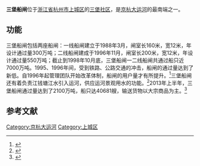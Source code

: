 {{文物保护单位
| 级别 = 省级
| 省区市 = 浙江省
| 名称 = 钱塘江与运河运口水利航运设施
| 子项 = 三堡船闸
| 图片 = [[File:Sanbao_Shiplock_02_2020-11.jpg|260px]]<br><small>南侧，2020年11月</small>
| 编号 = 6-351
| 分类 = 近现代重要史迹及代表性建筑
| 时代 = 中华人民共和国
| 所在 = [[杭州市|杭州市]][[上城区|上城区]]
| 登录 = 2011年1月7日
| 保护历史 = 
}}'''三堡船闸'''位于[[浙江省|浙江省]][[杭州市|杭州市]][[上城区|上城区]]的[[三堡社区|三堡社区]]，是[[京杭大运河|京杭大运河]]的最南端之一。

== 功能 ==
三堡船闸包括两座船闸：一线船闸建立于1988年3月，闸室长160米，宽12米，年设计通过量300万吨；二线船闸建成于1996年11月，闸室长200米，宽12米，年设计通过量550万吨；截止到1998年10月底，三堡船闸一二线船闸共通过船只近7000万吨。1995、1996年间，受到铁路、公路交通的冲击，船闸的通过量达到了新低。自1996年起管理团队开始改革体制，船闸的用户量才有所提升。<ref>{{Cite news|url=http://www.cnki.com.cn/Article/CJFDTotal-ZHOG199812014.htm|title=三堡船闸:一切为船户着想|author=沈远义|date=1998-12|work=中国水运|publisher=|accessdate=|language=zh-hans|format=|archive-date=2020-07-11|archive-url=https://web.archive.org/web/20200711174514/http://www.cnki.com.cn/Article/CJFDTotal-ZHOG199812014.htm|dead-url=no}}</ref>三堡船闸还有着负责江钱塘江水引入运河，供应运河景观用水的功能。<ref>{{Cite journal|title=三堡船闸输水廊道工程闸门监控系统改造、优化实施方案|author=周建强|url=http://d.old.wanfangdata.com.cn/Periodical/csjsllyj2013131156|journal=城市建设理论研究（电子版）|issue=13|doi=10.3969/j.issn.2095-2104.2013.13.156|others=|year=2013|volume=|page=|pmid=|access-date=2020-07-10|archive-date=2020-07-10|archive-url=https://web.archive.org/web/20200710112209/http://d.old.wanfangdata.com.cn/Periodical/csjsllyj2013131156|dead-url=no}}</ref>2013年上半年，三堡船闸通过量达到了2100万吨，船只达40681艘，输送货物以大宗商品为主。<ref>{{Cite journal|title=三堡船闸上半年货运量净增300万吨|author=浙江省港航管理局|url=http://cpfd.cnki.com.cn/Article/CPFDTOTAL-ZJKX201309006019.htm|journal=浙江港航|issue=59|doi=|others=|year=2013|volume=|page=|pmid=|access-date=2020-07-10|archive-date=2020-07-13|archive-url=https://web.archive.org/web/20200713094556/http://cpfd.cnki.com.cn/Article/CPFDTOTAL-ZJKX201309006019.htm|dead-url=no}}</ref>

==参考文献==
{{Reflist}}
{{地理小作品}}
{{杭州市境内的浙江省文物保护单位}}
[[Category:京杭大运河|Category:京杭大运河]]
[[Category:上城区|Category:上城区]]
